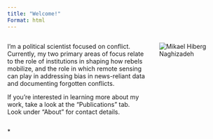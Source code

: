 ```yaml
---
title: "Welcome!"
Format: html
---
```


::::: {style="display: flex; align-items: flex-start; gap: 2rem;"}
::: {style="flex: 2;"}
I'm a political scientist focused on conflict. Currently, my two primary areas of focus relate to the role of institutions in shaping how rebels mobilize, and the role in which remote sensing can play in addressing bias in news-reliant data and documenting forgotten conflicts.

If you're interested in learning more about my work, take a look at the "Publications" tab. Look under "About" for contact details.
:::

::: {style="flex: 1;"}
![](files/photo2.jpg){alt="Mikael Hiberg Naghizadeh" style="max- border-radius: 8px;"}
:::
:::::

\*
